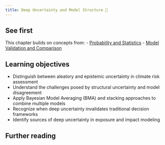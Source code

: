 ```yaml
---
title: Deep Uncertainty and Model Structure 🚧
---
```


## See first {.unnumbered}

This chapter builds on concepts from:
- [Probability and Statistics](/chapters/fundamentals/probability-stats.qmd)
- [Model Validation and Comparison](/chapters/fundamentals/model-comparison.qmd)

## Learning objectives {.unnumbered}

- Distinguish between aleatory and epistemic uncertainty in climate risk assessment
- Understand the challenges posed by structural uncertainty and model disagreement
- Apply Bayesian Model Averaging (BMA) and stacking approaches to combine multiple models
- Recognize when deep uncertainty invalidates traditional decision frameworks
- Identify sources of deep uncertainty in exposure and impact modeling

## Further reading {.unnumbered}

